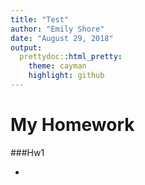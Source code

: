 ```yaml
---
title: "Test"
author: "Emily Shore"
date: "August 29, 2018"
output: 
  prettydoc::html_pretty:
    theme: cayman
    highlight: github
---
```



# My Homework

###Hw1

*